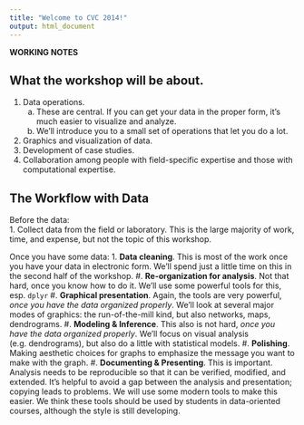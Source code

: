```yaml
---
title: "Welcome to CVC 2014!"
output: html_document
---
```


**WORKING NOTES**

## What the workshop will be about.

1. Data operations.
    a. These are central.  If you can get your data in the proper form, it's much easier to visualize and analyze.
    #. We'll introduce you to a small set of operations that let you do a lot.  
#. Graphics and visualization of data.
#. Development of case studies.
#. Collaboration among people with field-specific expertise and those with computational expertise.



## The Workflow with Data

Before the data:  
    1. Collect data from the field or laboratory.  This is the large majority of work, time, and expense, but not the topic of this workshop.

Once you have some data:
    1. **Data cleaning**.  This is most of the work once you have your data in electronic form.  We'll spend just a little time on this in the second half of the workshop.
    #. **Re-organization for analysis**. Not that hard, once you know how to do it.  We'll use some powerful tools for this, esp. `dplyr`
    #. **Graphical presentation**.  Again, the tools are very powerful, *once you have the data organized properly*.  We'll look at several major modes of graphics: the run-of-the-mill kind, but also networks, maps, dendrograms.
    #. **Modeling & Inference**. This also is not hard, *once you have the data organized properly*.  We'll focus on visual analysis (e.g. dendrograms), but also do a little with statistical models.
    #. **Polishing**.  Making aesthetic choices for graphs to emphasize the message you want to make with the graph.
    #. **Documenting & Presenting**. This is important.  Analysis needs to be reproducible so that it can be verified, modified, and extended.  It's helpful to avoid a gap between the analysis and presentation; copying leads to problems.  We will use some modern tools to make this easier.  We think these tools should be used by students in data-oriented courses, although the style is still developing.
    
    
    